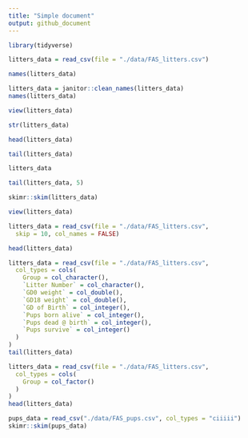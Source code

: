 ```yaml
---
title: "Simple document"
output: github_document
---
```


```r
library(tidyverse)
```

```r
litters_data = read_csv(file = "./data/FAS_litters.csv")
```

```r
names(litters_data)
```

```r
litters_data = janitor::clean_names(litters_data)
names(litters_data)
```

```r
view(litters_data)
```

```r
str(litters_data)
```

```r
head(litters_data)
```

```r
tail(litters_data)
```

```r
litters_data
```

```r
tail(litters_data, 5)
```

```r
skimr::skim(litters_data)
```

```r
view(litters_data)
```

```r
litters_data = read_csv(file = "./data/FAS_litters.csv",
  skip = 10, col_names = FALSE)
```

```r
head(litters_data)
```

```r
litters_data = read_csv(file = "./data/FAS_litters.csv",
  col_types = cols(
    Group = col_character(),
    `Litter Number` = col_character(),
    `GD0 weight` = col_double(),
    `GD18 weight` = col_double(),
    `GD of Birth` = col_integer(),
    `Pups born alive` = col_integer(),
    `Pups dead @ birth` = col_integer(),
    `Pups survive` = col_integer()
  )
)
tail(litters_data)
```

```r
litters_data = read_csv(file = "./data/FAS_litters.csv",
  col_types = cols(
    Group = col_factor()
  )
)
head(litters_data)
```

```r
pups_data = read_csv("./data/FAS_pups.csv", col_types = "ciiiii")
skimr::skim(pups_data)
```







